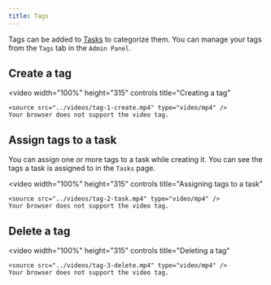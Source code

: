 ```yaml
---
title: Tags
---
```


Tags can be added to [Tasks](/guides/tasks) to categorize them. You can manage your tags from the `Tags` tab in the `Admin Panel`.

## Create a tag

<video
    width="100%"
    height="315"
    controls
    title="Creating a tag"
>
    <source src="../videos/tag-1-create.mp4" type="video/mp4" />
    Your browser does not support the video tag.
</video>



## Assign tags to a task

You can assign one or more tags to a task while creating it. You can see the tags a task is assigned to in the `Tasks` page.

<video
    width="100%"
    height="315"
    controls
    title="Assigning tags to a task"
>
    <source src="../videos/tag-2-task.mp4" type="video/mp4" />
    Your browser does not support the video tag.
</video>


## Delete a tag

<video
    width="100%"
    height="315"
    controls
    title="Deleting a tag"
>
    <source src="../videos/tag-3-delete.mp4" type="video/mp4" />
    Your browser does not support the video tag.
</video>